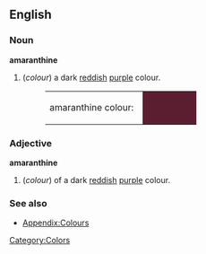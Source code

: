 ==English==

===Noun===
'''amaranthine'''
#(''colour'') a dark [[red]]dish [[purple]] colour.
#:<table><tr><td>amaranthine colour: &nbsp;</td><td bgcolor="#5b1e31" width="80">&nbsp; </td></tr></table>

===Adjective===
'''amaranthine'''
#(''colour'') of a dark [[red]]dish [[purple]] colour.

===See also===
*[[Wiktionary_Appendix:Colours|Appendix:Colours]]

[[Category:Colors]]